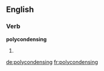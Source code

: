 ==English==

===Verb===
'''polycondensing'''

# {{present participle of|[[polycondense]]}}

[[de:polycondensing]]
[[fr:polycondensing]]
